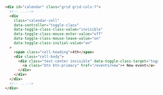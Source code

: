 ```html
<div id="calendar" class="grid grid-cols-7">
  <!-- ...-->
  <div
    class="calendar-cell"
    data-controller="toggle-class"
    data-toggle-class-class-value="invisible"
    data-toggle-class-mouse-enter-value="off"
    data-toggle-class-mouse-leave-value="on"
    data-toggle-class-initial-value="on"
  >
    <span class="cell-heading">4th</span>
    <div class="cell-body">
      <div class="text-center invisible" data-toggle-class-target="toggle">
        <a class="btn btn-primary" href="/events/new">+ New event</a>
      </div>
    </div>
  </div>
  <!-- ...-->
</div>
```